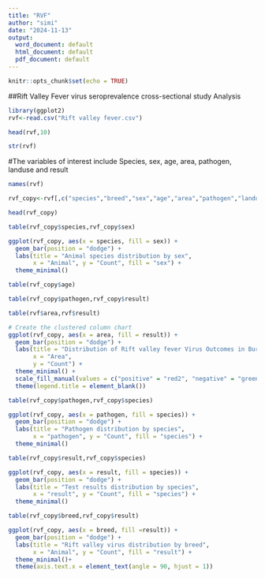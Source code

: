```yaml
---
title: "RVF"
author: "simi"
date: "2024-11-13"
output:
  word_document: default
  html_document: default
  pdf_document: default
---
```


```r
knitr::opts_chunk$set(echo = TRUE)
```
##Rift Valley Fever virus seroprevalence cross-sectional study Analysis

```r
library(ggplot2)
rvf<-read.csv("Rift valley fever.csv")
```

```r
head(rvf,10)
```


```r
str(rvf)
```

#The variables of interest include Species, sex, age, area, pathogen, landuse and result
```r
names(rvf)
```


```r
rvf_copy<-rvf[,c("species","breed","sex","age","area","pathogen","landuse","result")]
```


```r
head(rvf_copy)
```


```r
table(rvf_copy$species,rvf_copy$sex)
```
```r
ggplot(rvf_copy, aes(x = species, fill = sex)) +
  geom_bar(position = "dodge") +
  labs(title = "Animal species distribution by sex",
       x = "Animal", y = "Count", fill = "sex") +
  theme_minimal()

```


```r
table(rvf_copy$age)
```


```r
table(rvf_copy$pathogen,rvf_copy$result)
```

```r
table(rvf$area,rvf$result)
```

```r

# Create the clustered column chart
ggplot(rvf_copy, aes(x = area, fill = result)) +
  geom_bar(position = "dodge") +
  labs(title = "Distribution of Rift valley fever Virus Outcomes in Bura and Hola",
       x = "Area",
       y = "Count") +
  theme_minimal() +
  scale_fill_manual(values = c("positive" = "red2", "negative" = "green3")) +
  theme(legend.title = element_blank())


```

```r
table(rvf_copy$pathogen,rvf_copy$species)
```

```r
ggplot(rvf_copy, aes(x = pathogen, fill = species)) +
  geom_bar(position = "dodge") +
  labs(title = "Pathogen distribution by species",
       x = "pathogen", y = "Count", fill = "species") +
  theme_minimal()

```


```r
table(rvf_copy$result,rvf_copy$species)

```
```r
ggplot(rvf_copy, aes(x = result, fill = species)) +
  geom_bar(position = "dodge") +
  labs(title = "Test results distribution by species",
       x = "result", y = "Count", fill = "species") +
  theme_minimal()
```
```r
table(rvf_copy$breed,rvf_copy$result)
```

```r
ggplot(rvf_copy, aes(x = breed, fill =result)) +
  geom_bar(position = "dodge") +
  labs(title = "Rift valley virus distribution by breed",
       x = "Animal", y = "Count", fill = "result") +
  theme_minimal()+
  theme(axis.text.x = element_text(angle = 90, hjust = 1))

```


